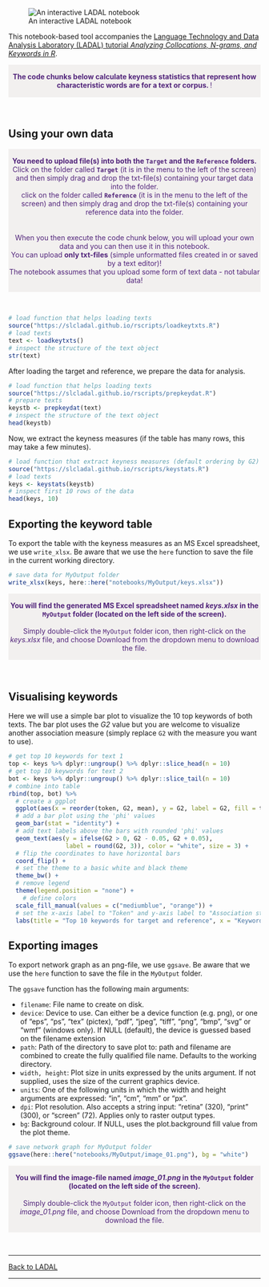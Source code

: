 
![An interactive LADAL notebook](https://slcladal.github.io/images/uq1.jpg)


This notebook-based tool accompanies the [Language Technology and Data Analysis Laboratory (LADAL) tutorial *Analyzing Collocations, N-grams, and Keywords in R*](https://ladal.edu.au/coll.html). 

<div class="warning" style='padding:0.1em; background-color: rgba(215,209,204,.3); color:#51247a'>
<span>
<p style='margin-top:1em; text-align:center'>
<b>The code chunks below calculate keyness statistics that represent how characteristic words are for a text or corpus. </b>! 
<br>
</p>
<p style='margin-left:1em;'>
</p></span>
</div>

<br>




## Using your own data

<div class="warning" style='padding:0.1em; background-color: rgba(215,209,204,.3); color:#51247a'>
<span>
<p style='margin-top:1em; text-align:center'>
<b> You need to upload file(s) into both the `Target` and the `Reference` folders.</b> <br>
Click on the folder called <b>`Target`</b> (it is in the menu to the left of the screen) and then simply drag and drop the txt-file(s) containing your target data into the folder. <br>
click on the folder called <b>`Reference`</b> (it is in the menu to the left of the screen) and then simply drag and drop the txt-file(s) containing your reference data into the folder. <br>
<br>
<br>When you then execute the code chunk below, you will upload your own data and you can then use it in this notebook.<br>You can upload <b>only txt-files</b> (simple unformatted files created in or saved by a text editor)! <br>The notebook assumes that you upload some form of text data - not tabular data! 
<br>
</p>
<p style='margin-left:1em;'>
</p></span>
</div>

<br>


```r
# load function that helps loading texts
source("https://slcladal.github.io/rscripts/loadkeytxts.R")
# load texts
text <- loadkeytxts()
# inspect the structure of the text object
str(text)
```

After loading the target and reference, we prepare the data for analysis.

```r
# load function that helps loading texts
source("https://slcladal.github.io/rscripts/prepkeydat.R")
# prepare texts
keystb <- prepkeydat(text)
# inspect the structure of the text object
head(keystb)
```

Now, we extract the keyness measures (if the table has many rows, this may take a few minutes).

```r
# load function that extract keyness measures (default ordering by G2)
source("https://slcladal.github.io/rscripts/keystats.R")
# load texts
keys <- keystats(keystb)
# inspect first 10 rows of the data
head(keys, 10)
```


## Exporting the keyword table

To export the table with the keyness measures as an MS Excel spreadsheet, we use `write_xlsx`. Be aware that we use the `here` function to  save the file in the current working directory.

```r
# save data for MyOutput folder
write_xlsx(keys, here::here("notebooks/MyOutput/keys.xlsx"))
```

<div class="warning" style='padding:0.1em; background-color: rgba(215,209,204,.3); color:#51247a'>
<span>
<p style='margin-top:1em; text-align:center'>
<b>You will find the generated MS Excel spreadsheet named *keys.xlsx* in the `MyOutput` folder (located on the left side of the screen).</b> <br><br>Simply double-click the `MyOutput` folder icon, then right-click on the *keys.xlsx* file, and choose Download from the dropdown menu to download the file. <br>
</p>
<p style='margin-left:1em;'>
</p></span>
</div>

<br>


## Visualising keywords

Here we will use a simple bar plot to visualize the 10 top keywords of both texts. The bar plot uses the *G2* value but you are welcome to visualize another association measure (simply replace `G2` with the measure you want to use).

```r
# get top 10 keywords for text 1
top <- keys %>% dplyr::ungroup() %>% dplyr::slice_head(n = 10)
# get top 10 keywords for text 2
bot <- keys %>% dplyr::ungroup() %>% dplyr::slice_tail(n = 10)
# combine into table
rbind(top, bot) %>%
  # create a ggplot
  ggplot(aes(x = reorder(token, G2, mean), y = G2, label = G2, fill = type)) +
  # add a bar plot using the 'phi' values
  geom_bar(stat = "identity") +
  # add text labels above the bars with rounded 'phi' values
  geom_text(aes(y = ifelse(G2 > 0, G2 - 0.05, G2 + 0.05), 
                label = round(G2, 3)), color = "white", size = 3) + 
  # flip the coordinates to have horizontal bars
  coord_flip() +
  # set the theme to a basic white and black theme
  theme_bw() +
  # remove legend
  theme(legend.position = "none") +
    # define colors
  scale_fill_manual(values = c("mediumblue", "orange")) +
  # set the x-axis label to "Token" and y-axis label to "Association strength (phi)"
  labs(title = "Top 10 keywords for target and reference", x = "Keyword", y = "Association strength")
```


## Exporting images

To export network graph as an png-file, we use `ggsave`. Be aware that we use the `here` function to save the file in the `MyOutput` folder.

The `ggsave` function has the following main arguments:

+ `filename`: File name to create on disk.    
+ `device`: Device to use. Can either be a device function (e.g. png), or one of "eps", "ps", "tex" (pictex), "pdf", "jpeg", "tiff", "png", "bmp", "svg" or "wmf" (windows only). If NULL (default), the device is guessed based on the filename extension  
+ `path`: Path of the directory to save plot to: path and filename are combined to create the fully qualified file name. Defaults to the working directory.  
+ `width, height`: Plot size in units expressed by the units argument. If not supplied, uses the size of the current graphics device.  
+ `units`: One of the following units in which the width and height arguments are expressed: "in", "cm", "mm" or "px".  
+ `dpi`: Plot resolution. Also accepts a string input: "retina" (320), "print" (300), or "screen" (72). Applies only to raster output types.  
+ `bg`: Background colour. If NULL, uses the plot.background fill value from the plot theme.  


```r
# save network graph for MyOutput folder
ggsave(here::here("notebooks/MyOutput/image_01.png"), bg = "white")
```

<div class="warning" style='padding:0.1em; background-color: rgba(215,209,204,.3); color:#51247a'>
<span>
<p style='margin-top:1em; text-align:center'>
<b>You will find the image-file named *image_01.png* in the `MyOutput` folder (located on the left side of the screen).</b> <br><br>Simply double-click the `MyOutput` folder icon, then right-click on the *image_01.png* file, and choose Download from the dropdown menu to download the file. <br>
</p>
<p style='margin-left:1em;'>
</p></span>
</div>

<br>


***

[Back to LADAL](https://ladal.edu.au/coll.html)

***



